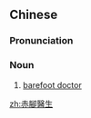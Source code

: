 {{also|赤脚医生}}
==Chinese==
{{zh-forms|s=赤脚医生|type=22}}

===Pronunciation===
{{zh-pron
|m=chìjiǎo yīshēng
|c=cek3 goek3 ji1 sang1
|cat=n
}}

===Noun===
{{zh-noun}}

# [[barefoot doctor]]

[[zh:赤腳醫生]]